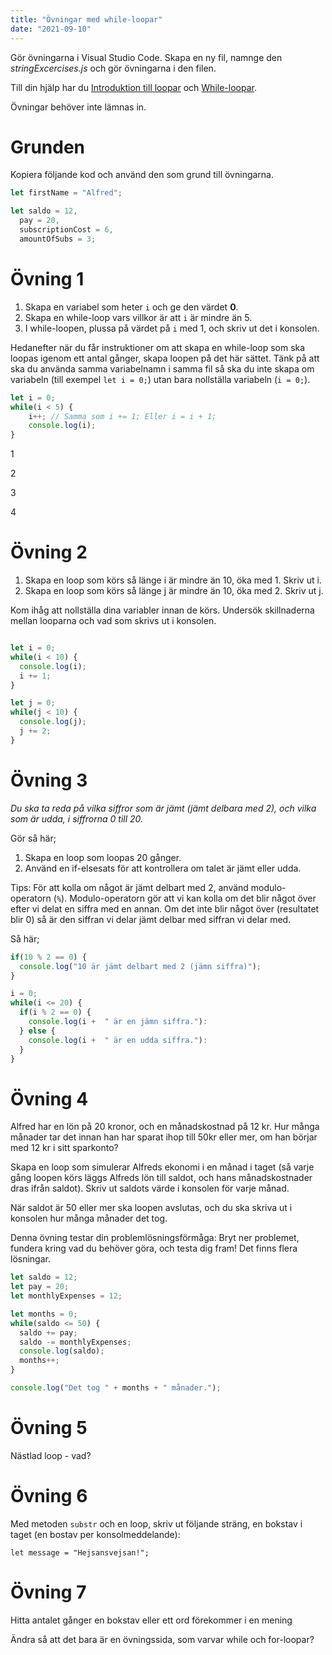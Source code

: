 ```yaml
---
title: "Övningar med while-loopar"
date: "2021-09-10"
---
```


Gör övningarna i Visual Studio Code. Skapa en ny fil, namnge den _stringExcercises.js_ och gör övningarna i den filen.

Till din hjälp har du [Introduktion till loopar](https://guteteknik.netlify.app/prog1/iterationssatser/intro) och [While-loopar](https://guteteknik.netlify.app/prog1/iterationssatser/while/).

Övningar behöver inte lämnas in.

# Grunden

Kopiera följande kod och använd den som grund till övningarna.

```javascript
let firstName = "Alfred";

let saldo = 12,
  pay = 20,
  subscriptionCost = 6,
  amountOfSubs = 3;
```

# Övning 1

1. Skapa en variabel som heter `i` och ge den värdet **0**.
2. Skapa en while-loop vars villkor är att `i` är mindre än 5.
3. I while-loopen, plussa på värdet på `i` med 1, och skriv ut det i konsolen.

Hedanefter när du får instruktioner om att skapa en while-loop som ska loopas igenom ett antal gånger, skapa loopen på det här sättet. Tänk på att ska du använda samma variabelnamn i samma fil så ska du inte skapa om variabeln (till exempel `let i = 0;`) utan bara nollställa variabeln (`i = 0;`).

<PracticeContainer>

```javascript
let i = 0;
while(i < 5) {
    i++; // Samma som i += 1; Eller i = i + 1;
    console.log(i);
}
```

<Result>

1

2

3

4

</Result>

</PracticeContainer>

# Övning 2

1. Skapa en loop som körs så länge i är mindre än 10, öka med 1. Skriv ut i.
2. Skapa en loop som körs så länge j är mindre än 10, öka med 2. Skriv ut j.

Kom ihåg att nollställa dina variabler innan de körs.
Undersök skillnaderna mellan looparna och vad som skrivs ut i konsolen.

<PracticeContainer>

```javascript

let i = 0;
while(i < 10) {
  console.log(i);
  i += 1;
}

let j = 0;
while(j < 10) {
  console.log(j);
  j += 2;
}

```

<PracticeContainer/>

# Övning 3
*Du ska ta reda på vilka siffror som är jämt (jämt delbara med 2), och vilka som är udda, i siffrorna 0 till 20.*

Gör så här;

1. Skapa en loop som loopas 20 gånger.
2. Använd en if-elsesats för att kontrollera om talet är jämt eller udda.

Tips: För att kolla om något är jämt delbart med 2, använd modulo-operatorn (`%`).
Modulo-operatorn gör att vi kan kolla om det blir något över efter vi delat en siffra med en annan. Om det inte blir något över (resultatet blir 0) så är den siffran vi delar jämt delbar med siffran vi delar med.

Så här;

```javascript
if(10 % 2 == 0) {
  console.log("10 är jämt delbart med 2 (jämn siffra)");
}
```

<PracticeContainer>

```javascript
i = 0;
while(i <= 20) {
  if(i % 2 == 0) {
    console.log(i +  " är en jämn siffra."):
  } else {
    console.log(i +  " är en udda siffra."):
  }
}
```

</PracticeContainer>


# Övning 4
Alfred har en lön på 20 kronor, och en månadskostnad på 12 kr. Hur många månader tar det innan han har sparat ihop till 50kr eller mer, om han börjar med 12 kr i sitt sparkonto?

Skapa en loop som simulerar Alfreds ekonomi i en månad i taget (så varje gång loopen körs läggs Alfreds lön till saldot, och hans månadskostnader dras ifrån saldot). Skriv ut saldots värde i konsolen för varje månad.

När saldot är 50 eller mer ska loopen avslutas, och du ska skriva ut i konsolen hur många månader det tog.

Denna övning testar din problemlösningsförmåga: Bryt ner problemet, fundera kring vad du behöver göra, och testa dig fram! Det finns flera lösningar.

<PracticeContainer>

```javascript
let saldo = 12;
let pay = 20;
let monthlyExpenses = 12;

let months = 0;
while(saldo <= 50) {
  saldo += pay;
  saldo -= monthlyExpenses;
  console.log(saldo);
  months++;
}

console.log("Det tog " + months + " månader.");
```

</PracticeContainer>

# Övning 5
Nästlad loop - vad?


# Övning 6

Med metoden `substr` och en loop, skriv ut följande sträng, en bokstav i taget (en bostav per konsolmeddelande):

`let message = "Hejsansvejsan!";`

# Övning 7
Hitta antalet gånger en bokstav eller ett ord förekommer i en mening



Ändra så att det bara är en övningssida, som varvar while och for-loopar?